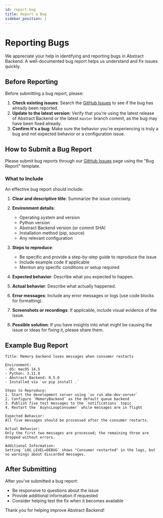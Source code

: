 ```yaml
---
id: report-bug
title: Report a Bug
sidebar_position: 1
---
```


# Reporting Bugs

We appreciate your help in identifying and reporting bugs in Abstract Backend. A well-documented bug report helps us understand and fix issues quickly.

## Before Reporting

Before submitting a bug report, please:

1. **Check existing issues**: Search the [GitHub Issues](https://github.com/Chisanan232/abstract-backend/issues) to see if the bug has already been reported.
2. **Update to the latest version**: Verify that you're using the latest release of Abstract Backend or the latest `master` branch commit, as the bug may have been fixed already.
3. **Confirm it's a bug**: Make sure the behavior you're experiencing is truly a bug and not expected behavior or a configuration issue.

## How to Submit a Bug Report

Please submit bug reports through our [GitHub Issues](https://github.com/Chisanan232/abstract-backend/issues) page using the "Bug Report" template.

### What to Include

An effective bug report should include:

1. **Clear and descriptive title**: Summarize the issue concisely.
2. **Environment details**:
   - Operating system and version
   - Python version
   - Abstract Backend version (or commit SHA)
   - Installation method (pip, source)
   - Any relevant configuration

3. **Steps to reproduce**:
   - Be specific and provide a step-by-step guide to reproduce the issue
   - Include example code if applicable
   - Mention any specific conditions or setup required

4. **Expected behavior**: Describe what you expected to happen.

5. **Actual behavior**: Describe what actually happened.

6. **Error messages**: Include any error messages or logs (use code blocks for formatting).

7. **Screenshots or recordings**: If applicable, include visual evidence of the issue.

8. **Possible solution**: If you have insights into what might be causing the issue or ideas for fixing it, please share them.

## Example Bug Report

```
Title: Memory backend loses messages when consumer restarts

Environment:
- OS: macOS 14.5
- Python: 3.11.8
- Abstract Backend: 0.5.0
- Installed via `uv pip install .`

Steps to Reproduce:
1. Start the development server using `uv run abe-dev-server`
2. Configure `MemoryBackend` as the default queue backend
3. Publish five test messages to the `notifications` topic
4. Restart the `AsyncLoopConsumer` while messages are in flight

Expected Behavior:
All five messages should be processed after the consumer restarts.

Actual Behavior:
Only the first two messages are processed; the remaining three are dropped without errors.

Additional Information:
Setting `LOG_LEVEL=DEBUG` shows "Consumer restarted" in the logs, but no warnings about discarded messages.
```

## After Submitting

After you've submitted a bug report:

- Be responsive to questions about the issue
- Provide additional information if requested
- Consider helping test the fix when it becomes available

Thank you for helping improve Abstract Backend!
